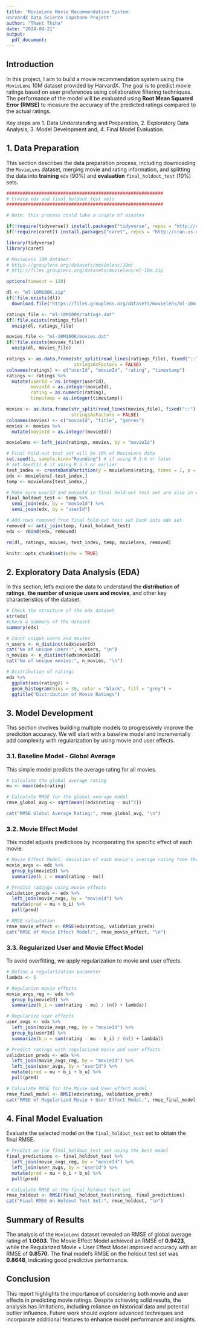 ```yaml
---
title: 'MovieLens Movie Recommendation System: 
HarvardX Data Science Capstone Project'
author: "Thant Thiha"
date: "2024-09-21"
output:
  pdf_document:
---
```


## Introduction

In this project, I aim to build a movie recommendation system using the `MovieLens` 10M dataset provided by HarvardX.  The goal is to predict movie ratings based on user preferences using collaborative filtering techniques. The performance of the model will be evaluated using **Root Mean Squared Error (RMSE)** to measure the accuracy of the predicted ratings compared to the actual ratings.

Key steps are 
1. Data Understanding and Preparation,
2. Exploratory Data Analysis,
3. Model Development and,
4. Final Model Evaluation.

## 1. Data Preparation

This section describes the data preparation process, including downloading the `MovieLens` dataset, merging movie and rating information, and splitting the data into **training** `edx` (90%) and **evaluation** `final_holdout_test` (10%) sets.

```r

##########################################################
# Create edx and final_holdout_test sets 
##########################################################

# Note: this process could take a couple of minutes

if(!require(tidyverse)) install.packages("tidyverse", repos = "http://cran.us.r-project.org")
if(!require(caret)) install.packages("caret", repos = "http://cran.us.r-project.org")

library(tidyverse)
library(caret)

# MovieLens 10M dataset:
# https://grouplens.org/datasets/movielens/10m/
# http://files.grouplens.org/datasets/movielens/ml-10m.zip

options(timeout = 120)

dl <- "ml-10M100K.zip"
if(!file.exists(dl))
  download.file("https://files.grouplens.org/datasets/movielens/ml-10m.zip", dl)

ratings_file <- "ml-10M100K/ratings.dat"
if(!file.exists(ratings_file))
  unzip(dl, ratings_file)

movies_file <- "ml-10M100K/movies.dat"
if(!file.exists(movies_file))
  unzip(dl, movies_file)

ratings <- as.data.frame(str_split(read_lines(ratings_file), fixed("::"), simplify = TRUE),
                         stringsAsFactors = FALSE)
colnames(ratings) <- c("userId", "movieId", "rating", "timestamp")
ratings <- ratings %>%
  mutate(userId = as.integer(userId),
         movieId = as.integer(movieId),
         rating = as.numeric(rating),
         timestamp = as.integer(timestamp))

movies <- as.data.frame(str_split(read_lines(movies_file), fixed("::"), simplify = TRUE),
                        stringsAsFactors = FALSE)
colnames(movies) <- c("movieId", "title", "genres")
movies <- movies %>%
  mutate(movieId = as.integer(movieId))

movielens <- left_join(ratings, movies, by = "movieId")

# Final hold-out test set will be 10% of MovieLens data
set.seed(1, sample.kind="Rounding") # if using R 3.6 or later
# set.seed(1) # if using R 3.5 or earlier
test_index <- createDataPartition(y = movielens$rating, times = 1, p = 0.1, list = FALSE)
edx <- movielens[-test_index,]
temp <- movielens[test_index,]

# Make sure userId and movieId in final hold-out test set are also in edx set
final_holdout_test <- temp %>% 
  semi_join(edx, by = "movieId") %>%
  semi_join(edx, by = "userId")

# Add rows removed from final hold-out test set back into edx set
removed <- anti_join(temp, final_holdout_test)
edx <- rbind(edx, removed)

rm(dl, ratings, movies, test_index, temp, movielens, removed)

knitr::opts_chunk$set(echo = TRUE)
```

## 2. Exploratory Data Analysis (EDA)

In this section, let's explore the data to understand the **distribution of ratings**, **the number of unique users and movies**, and other key characteristics of the dataset.


```r
# Check the structure of the edx dataset
str(edx)
#Check a summary of the dataset
summary(edx)

# Count unique users and movies
n_users <- n_distinct(edx$userId)
cat("No of unique users:", n_users, "\n")
n_movies <- n_distinct(edx$movieId)
cat("No of unique movies:", n_movies, "\n")

# Distribution of ratings
edx %>%
  ggplot(aes(rating)) + 
  geom_histogram(bins = 30, color = "black", fill = "grey") + 
  ggtitle("Distribution of Movie Ratings")

```

## 3. Model Development

This section involves building multiple models to progressively improve the prediction accuracy. We will start with a baseline model and incrementally add complexity with regularization by using movie and user effects.


### 3.1. Baseline Model - Global Average

This simple model predicts the average rating for all movies.


``` r

# Calculate the global average rating
mu <- mean(edx$rating)

# Calculate RMSE for the global average model
rmse_global_avg <- sqrt(mean((edx$rating - mu)^2))

cat("RMSE Global Average Rating:", rmse_global_avg, "\n")

```

### 3.2. Movie Effect Model

This model adjusts predictions by incorporating the specific effect of each movie.


```r

# Movie Effect Model: deviation of each movie's average rating from the global average
movie_avgs <- edx %>%
  group_by(movieId) %>%
  summarize(b_i = mean(rating - mu))

# Predict ratings using movie effects
validation_preds <- edx %>%
  left_join(movie_avgs, by = "movieId") %>%
  mutate(pred = mu + b_i) %>%
  pull(pred)

# RMSE calculation
rmse_movie_effect <- RMSE(edx$rating, validation_preds)
cat("RMSE of Movie Effect Model:", rmse_movie_effect, "\n")

```


### 3.3. Regularized User and Movie Effect Model

To avoid overfitting, we apply regularization to movie and user effects.


``` r

# Define a regularization parameter
lambda <- 5

# Regularize movie effects
movie_avgs_reg <- edx %>%
  group_by(movieId) %>%
  summarize(b_i = sum(rating - mu) / (n() + lambda))

# Regularize user effects
user_avgs <- edx %>%
  left_join(movie_avgs_reg, by = "movieId") %>%
  group_by(userId) %>%
  summarize(b_u = sum(rating - mu - b_i) / (n() + lambda))

# Predict ratings with regularized movie and user effects
validation_preds <- edx %>%
  left_join(movie_avgs_reg, by = "movieId") %>%
  left_join(user_avgs, by = "userId") %>%
  mutate(pred = mu + b_i + b_u) %>%
  pull(pred)

# Calculate RMSE for the Movie and User effect model
rmse_final_model <- RMSE(edx$rating, validation_preds)
cat("RMSE of Regularized Movie + User Effect Model:", rmse_final_model, "\n")

```

## 4. Final Model Evaluation

Evaluate the selected model on the `final_holdout_test` set to obtain the final RMSE.


```r

# Predict on the final_holdout_test set using the best model
final_predictions <- final_holdout_test %>%
  left_join(movie_avgs_reg, by = "movieId") %>%
  left_join(user_avgs, by = "userId") %>%
  mutate(pred = mu + b_i + b_u) %>%
  pull(pred)

# Calculate RMSE on the final holdout test set
rmse_holdout <- RMSE(final_holdout_test$rating, final_predictions)
cat("Final RMSE on Holdout Test Set:", rmse_holdout, "\n")

```

## Summary of Results

The analysis of the `MovieLens` dataset revealed an RMSE of global average rating of **1.0603**. The Movie Effect Model achieved an RMSE of **0.9423**, while the Regularized Movie + User Effect Model improved accuracy with an RMSE of **0.8570**. The final model's RMSE on the holdout test set was **0.8648**, indicating good predictive performance.

## Conclusion

This report highlights the importance of considering both movie and user effects in predicting movie ratings. Despite achieving solid results, the analysis has limitations, including reliance on historical data and potential outlier influence. Future work should explore advanced techniques and incorporate additional features to enhance model performance and insights.
